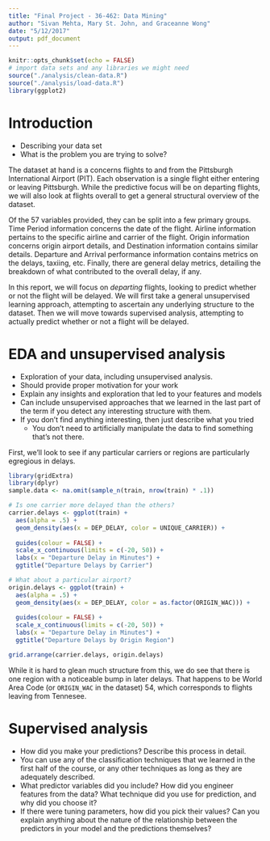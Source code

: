 ```yaml
---
title: "Final Project - 36-462: Data Mining"
author: "Sivan Mehta, Mary St. John, and Graceanne Wong"
date: "5/12/2017"
output: pdf_document
---
```


```r
knitr::opts_chunk$set(echo = FALSE)
# import data sets and any libraries we might need
source("./analysis/clean-data.R")
source("./analysis/load-data.R")
library(ggplot2)
```

# Introduction

- Describing your data set
- What is the problem you are trying to solve?

The dataset at hand is a concerns flights to and from the Pittsburgh International Airport (PIT). Each observation is a single flight either entering or leaving Pittsburgh. While the predictive focus will be on departing flights, we will also look at flights overall to get a general structural overview of the dataset.

Of the 57 variables provided, they can be split into a few primary groups. Time Period information concerns the date of the flight. Airline information pertains to the specific airline and carrier of the flight. Origin information concerns origin airport details, and Destination information contains similar details. Departure and Arrival performance information contains metrics on the delays, taxiing, etc. Finally, there are general delay metrics, detailing the breakdown of what contributed to the overall delay, if any.

In this report, we will focus on *departing* flights, looking to predict whether or not the flight will be delayed. We will first take a general unsupervised learning approach, attempting to ascertain any underlying structure to the dataset. Then we will move towards supervised analysis, attempting to actually predict whether or not a flight will be delayed.

# EDA and unsupervised analysis

- Exploration of your data, including unsupervised analysis.
- Should provide proper motivation for your work
- Explain any insights and exploration that led to your features and models
- Can include unsupervised approaches that we learned in the last part of the term if you detect any interesting structure with them.
- If you don’t find anything interesting, then just describe what you tried
    - You don’t need to artificially manipulate the data to find something that’s not there.

First, we'll look to see if any particular carriers or regions are particularly egregious in delays.

```r
library(gridExtra)
library(dplyr)
sample.data <- na.omit(sample_n(train, nrow(train) * .1))

# Is one carrier more delayed than the others?
carrier.delays <- ggplot(train) +
  aes(alpha = .5) + 
  geom_density(aes(x = DEP_DELAY, color = UNIQUE_CARRIER)) +
  
  guides(colour = FALSE) + 
  scale_x_continuous(limits = c(-20, 50)) +
  labs(x = "Departure Delay in Minutes") +
  ggtitle("Departure Delays by Carrier")

# What about a particular airport?
origin.delays <- ggplot(train) +
  aes(alpha = .5) + 
  geom_density(aes(x = DEP_DELAY, color = as.factor(ORIGIN_WAC))) +
  
  guides(colour = FALSE) + 
  scale_x_continuous(limits = c(-20, 50)) +
  labs(x = "Departure Delay in Minutes") +
  ggtitle("Departure Delays by Origin Region")

grid.arrange(carrier.delays, origin.delays)
```

While it is hard to glean much structure from this, we do see that there is one region with a noticeable bump in later delays. That happens to be World Area Code (or `ORIGIN_WAC` in the dataset) 54, which corresponds to flights leaving from Tennesee.

# Supervised analysis

- How did you make your predictions? Describe this process in detail.
- You can use any of the classification techniques that we learned in the first half of the course, or any other techniques as long as they are adequately described.
- What predictor variables did you include? How did you engineer features from the data? What technique did you use for prediction, and why did you choose it?
- If there were tuning parameters, how did you pick their values? Can you explain anything about the nature of the relationship between the predictors in your model and the predictions themselves?
